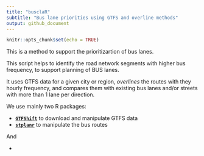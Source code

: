 ```yaml
---
title: "busclaR"
subtitle: "Bus lane priorities using GTFS and overline methods"
output: github_document
---
```


```r
knitr::opts_chunk$set(echo = TRUE)
```

This is a method to support the prioritizartion of bus lanes.

This script helps to identify the road network segments with higher bus frequency, to support planning of BUS lanes.

It uses GTFS data for a given city or region, *overlines* the routes with they hourly frequency, and compares them with existing bus lanes and/or streets with more than 1 lane per direction.

We use mainly two R packages:

-   [**`GTFShift`**](https://u-shift.github.io/GTFShift/) to download and manipulate GTFS data
-   [**`stplanr`**](https://docs.ropensci.org/stplanr) to manipulate the bus routes

And

-   

